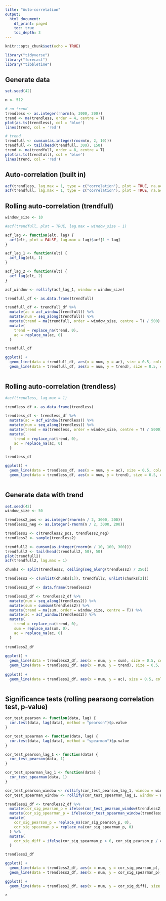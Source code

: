 ```yaml
---
title: "Auto-correlation"
output:
  html_document:
    df_print: paged
    toc: true
    toc_depth: 3
---
```



```r
knitr::opts_chunk$set(echo = TRUE)
```

```r
library("tidyverse")
library("forecast")
library("tibbletime")
```

## Generate data

```r
set.seed(42)

n <- 512

# no trend
trendless <- as.integer(rnorm(n, 3000, 200))
trend <- ma(trendless, order = 4, centre = T)
plot(as.ts(trendless), col = 'blue')
lines(trend, col = 'red')

# trend
trendfull <- cumsum(as.integer(rnorm(n, 2, 10)))
trendfull <- tail(head(trendfull, 300), 150)
trend <- ma(trendfull, order = 8, centre = T)
plot(as.ts(trendfull), col = 'blue')
lines(trend, col = 'red')
```

## Auto-correlation (built in)

```r
acf(trendless, lag.max = 1, type = c("correlation"), plot = TRUE, na.action = na.fail)
acf(trendfull, lag.max = 1, type = c("correlation"), plot = TRUE, na.action = na.fail)
```

## Rolling auto-correlation (trendfull)

```r
window_size <- 10

#acf(trendfull, plot = TRUE, lag.max = window_size - 1)

acf_lag <- function(elt, lag) {
  acf(elt, plot = FALSE, lag.max = lag)$acf[1 + lag]
}

acf_lag_1 <- function(elt) {
  acf_lag(elt, 1)
}

acf_lag_2 <- function(elt) {
  acf_lag(elt, 2)
}

acf_window <- rollify(acf_lag_1, window = window_size)

trendfull_df <- as.data.frame(trendfull)

trendfull_df <- trendfull_df %>%
  mutate(ac = acf_window(trendfull)) %>%
  mutate(num = seq_along(trendfull)) %>%
  mutate(trend = ma(trendfull, order = window_size, centre = T) / 500) %>%
  mutate(
    trend = replace_na(trend, 0),
    ac = replace_na(ac, 0)
  )

trendfull_df

ggplot() +
  geom_line(data = trendfull_df, aes(x = num, y = ac), size = 0.5, color = "#0000cc") +
  geom_line(data = trendfull_df, aes(x = num, y = trend), size = 0.5, color = "#cc0000")
  
```

## Rolling auto-correlation (trendless)

```r
#acf(trendless, lag.max = 1)

trendless_df <- as.data.frame(trendless)

trendless_df <- trendless_df %>%
  mutate(ac = acf_window(trendless)) %>%
  mutate(num = seq_along(trendless)) %>%
  mutate(trend = ma(trendless, order = window_size, centre = T) / 5000) %>%
  mutate(
    trend = replace_na(trend, 0),
    ac = replace_na(ac, 0)
  )

trendless_df

ggplot() +
  geom_line(data = trendless_df, aes(x = num, y = ac), size = 0.5, color = "#0000cc") +
  geom_line(data = trendless_df, aes(x = num, y = trend), size = 0.5, color = "#cc0000")
  
```

## Generate data with trend

```r
set.seed(42)
window_size <- 50

trendless2_pos <- as.integer(rnorm(n / 2, 3000, 200))
trendless2_neg <- as.integer(-rnorm(n / 2, 3000, 200))

trendless2 <- c(trendless2_pos, trendless2_neg)
trendless2 <- sample(trendless2)

trendfull2 <- cumsum(as.integer(rnorm(n / 10, 100, 300)))
trendfull2 <- tail(head(trendfull2, 50), 50)
plot(trendfull2)
acf(trendfull2, lag.max = 1)

chunks <- split(trendless2, ceiling(seq_along(trendless2) / 256))

trendless2 <- c(unlist(chunks[1]), trendfull2, unlist(chunks[2]))

trendless2_df <- data.frame(trendless2)

trendless2_df <- trendless2_df %>%
  mutate(num = seq_along(trendless2)) %>%
  mutate(sum = cumsum(trendless2)) %>%
  mutate(trend = ma(sum, order = window_size, centre = T)) %>%
  mutate(ac = acf_window(trendless2)) %>%
  mutate(
    trend = replace_na(trend, 0),
    sum = replace_na(sum, 0),
    ac = replace_na(ac, 0)
  )
  
trendless2_df
  
ggplot() +
  geom_line(data = trendless2_df, aes(x = num, y = sum), size = 0.5, color = "#0000cc") +
  geom_line(data = trendless2_df, aes(x = num, y = trend), size = 0.5, color = "#cc0000")
  
ggplot() +
  geom_line(data = trendless2_df, aes(x = num, y = ac), size = 0.5, color = "#0000cc")
  
```

## Significance tests (rolling pearsong correlation test, p-value)

```r
cor_test_pearson <- function(data, lag) {
  cor.test(data, lag(data), method = "pearson")$p.value
}

cor_test_spearman <- function(data, lag) {
  cor.test(data, lag(data), method = "spearman")$p.value
}

cor_test_pearson_lag_1 <- function(data) {
  cor_test_pearson(data, 1)
}

cor_test_spearman_lag_1 <- function(data) {
  cor_test_spearman(data, 1)
}

cor_test_pearson_window <- rollify(cor_test_pearson_lag_1, window = window_size)
cor_test_spearman_window <- rollify(cor_test_spearman_lag_1, window = window_size)

trendless2_df <- trendless2_df %>%
  mutate(cor_sig_pearson_p = ifelse(cor_test_pearson_window(trendless2) < 0.05, 1, 0)) %>%
  mutate(cor_sig_spearman_p = ifelse(cor_test_spearman_window(trendless2) < 0.05, 1, 0)) %>% # a bivariate normal distribution is not required
  mutate(
    cor_sig_pearson_p = replace_na(cor_sig_pearson_p, 0),
    cor_sig_spearman_p = replace_na(cor_sig_spearman_p, 0)
  ) %>%
  mutate(
    cor_sig_diff = ifelse(cor_sig_spearman_p > 0, cor_sig_pearson_p / cor_sig_spearman_p, 0)
  )

trendless2_df

ggplot() +
  geom_line(data = trendless2_df, aes(x = num, y = cor_sig_pearson_p), size = 0.5, color = "#0000cc") + 
  geom_line(data = trendless2_df, aes(x = num, y = cor_sig_spearman_p), size = 0.5, color = "#cc0000")

ggplot() +
  geom_line(data = trendless2_df, aes(x = num, y = cor_sig_diff), size = 0.5, color = "#0000cc")


```
 ^